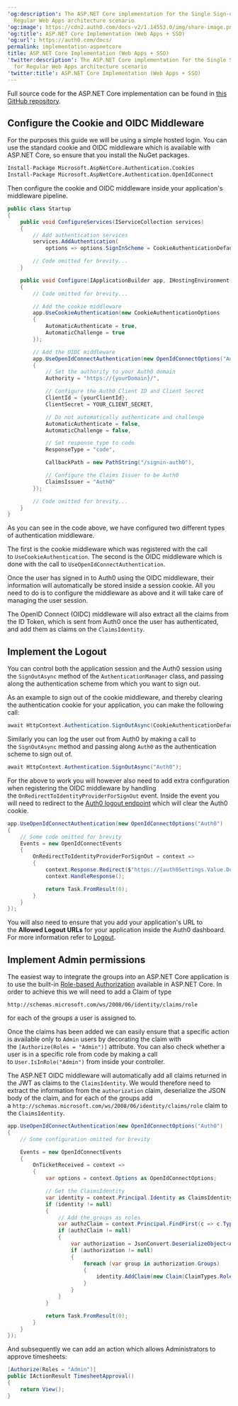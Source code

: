 ---
'og:description': The ASP.NET Core implementation for the Single Sign-on (SSO) for
  Regular Web Apps architecture scenario
'og:image': https://cdn2.auth0.com/docs-v2/1.14553.0/img/share-image.png
'og:title': ASP.NET Core Implementation (Web Apps + SSO)
'og:url': https://auth0.com/docs/
permalink: implementation-aspnetcore
title: ASP.NET Core Implementation (Web Apps + SSO)
'twitter:description': The ASP.NET Core implementation for the Single Sign-on (SSO)
  for Regular Web Apps architecture scenario
'twitter:title': ASP.NET Core Implementation (Web Apps + SSO)
---
Full source code for the ASP.NET Core implementation can be found in [this GitHub repository](https://github.com/auth0-samples/auth0-pnp-webapp-oidc).

## Configure the Cookie and OIDC Middleware

For the purposes this guide we will be using a simple hosted login. You can use the standard cookie and OIDC middleware which is available with ASP.NET Core, so ensure that you install the NuGet packages.

```bash lines
Install-Package Microsoft.AspNetCore.Authentication.Cookies
Install-Package Microsoft.AspNetCore.Authentication.OpenIdConnect
```






Then configure the cookie and OIDC middleware inside your application's middleware pipeline.

```csharp lines expandable
public class Startup
{
    public void ConfigureServices(IServiceCollection services)
    {
        // Add authentication services
        services.AddAuthentication(
            options => options.SignInScheme = CookieAuthenticationDefaults.AuthenticationScheme);

        // Code omitted for brevity...
    }

    public void Configure(IApplicationBuilder app, IHostingEnvironment env, ILoggerFactory loggerFactory, IOptions<Auth0Settings> auth0Settings)
    {
        // Code omitted for brevity...

        // Add the cookie middleware
        app.UseCookieAuthentication(new CookieAuthenticationOptions
        {
            AutomaticAuthenticate = true,
            AutomaticChallenge = true
        });

        // Add the OIDC middleware
        app.UseOpenIdConnectAuthentication(new OpenIdConnectOptions("Auth0")
        {
            // Set the authority to your Auth0 domain
            Authority = "https://{yourDomain}/",

            // Configure the Auth0 Client ID and Client Secret
            ClientId = {yourClientId},
            ClientSecret = YOUR_CLIENT_SECRET,

            // Do not automatically authenticate and challenge
            AutomaticAuthenticate = false,
            AutomaticChallenge = false,

            // Set response type to code
            ResponseType = "code",

            CallbackPath = new PathString("/signin-auth0"),

            // Configure the Claims Issuer to be Auth0
            ClaimsIssuer = "Auth0"
        });

        // Code omitted for brevity...
    }
}
```






As you can see in the code above, we have configured two different types of authentication middleware.

The first is the cookie middleware which was registered with the call to `UseCookieAuthentication`. The second is the OIDC middleware which is done with the call to `UseOpenIdConnectAuthentication`.

Once the user has signed in to Auth0 using the OIDC middleware, their information will automatically be stored inside a <Tooltip tip="Session Cookie: Entity that, when present, allows the user to be considered authenticated." cta="View Glossary" href="/docs/glossary?term=session+cookie">session cookie</Tooltip>. All you need to do is to configure the middleware as above and it will take care of managing the user session.

The <Tooltip tip="OpenID: Open standard for authentication that allows applications to verify users' identities without collecting and storing login information." cta="View Glossary" href="/docs/glossary?term=OpenID">OpenID</Tooltip> Connect (OIDC) middleware will also extract all the claims from the <Tooltip tip="OpenID: Open standard for authentication that allows applications to verify users' identities without collecting and storing login information." cta="View Glossary" href="/docs/glossary?term=ID+Token">ID Token</Tooltip>, which is sent from Auth0 once the user has authenticated, and add them as claims on the `ClaimsIdentity`.

## Implement the Logout

You can control both the application session and the Auth0 session using the `SignOutAsync` method of the `AuthenticationManager` class, and passing along the authentication scheme from which you want to sign out.

As an example to sign out of the cookie middleware, and thereby clearing the authentication cookie for your application, you can make the following call:

```csharp wrap lines
await HttpContext.Authentication.SignOutAsync(CookieAuthenticationDefaults.AuthenticationScheme);
```






Similarly you can log the user out from Auth0 by making a call to the `SignOutAsync` method and passing along `Auth0` as the authentication scheme to sign out of.

```csharp lines
await HttpContext.Authentication.SignOutAsync("Auth0");
```






For the above to work you will however also need to add extra configuration when registering the OIDC middleware by handling the `OnRedirectToIdentityProviderForSignOut` event. Inside the event you will need to redirect to the [Auth0 logout endpoint](https://auth0.com/docs/api/authentication/reference#logout) which will clear the Auth0 cookie.

```csharp lines
app.UseOpenIdConnectAuthentication(new OpenIdConnectOptions("Auth0")
{
    // Some code omitted for brevity
    Events = new OpenIdConnectEvents
    {
        OnRedirectToIdentityProviderForSignOut = context =>
        {
            context.Response.Redirect($"https://{auth0Settings.Value.Domain}/v2/logout?client_id={auth0Settings.Value.ClientId}&returnTo={context.Request.Scheme}://{context.Request.Host}/");
            context.HandleResponse();

            return Task.FromResult(0);
        }
    }
});
```






You will also need to ensure that you add your application's URL to the **Allowed Logout URLs** for your application inside the <Tooltip tip="Auth0 Dashboard: Auth0's main product to configure your services." cta="View Glossary" href="/docs/glossary?term=Auth0+dashboard">Auth0 dashboard</Tooltip>. For more information refer to [Logout](/docs/authenticate/login/logout).

## Implement Admin permissions

The easiest way to integrate the groups into an ASP.NET Core application is to use the built-in [Role-based Authorization](https://docs.asp.net/en/latest/security/authorization/roles.html) available in ASP.NET Core. In order to achieve this we will need to add a Claim of type

```http lines
http://schemas.microsoft.com/ws/2008/06/identity/claims/role
```






for each of the groups a user is assigned to.

Once the claims has been added we can easily ensure that a specific action is available only to `Admin` users by decorating the claim with the `[Authorize(Roles = "Admin")]` attribute. You can also check whether a user is in a specific role from code by making a call to `User.IsInRole("Admin")` from inside your controller.

The ASP.NET OIDC middleware will automatically add all claims returned in the <Tooltip tip="JSON Web Token (JWT): Standard ID Token format (and often Access Token format) used to represent claims securely between two parties." cta="View Glossary" href="/docs/glossary?term=JWT">JWT</Tooltip> as claims to the `ClaimsIdentity`. We would therefore need to extract the information from the `authorization` claim, deserialize the JSON body of the claim, and for each of the groups add a `http://schemas.microsoft.com/ws/2008/06/identity/claims/role` claim to the `ClaimsIdentity`.

```csharp lines expandable
app.UseOpenIdConnectAuthentication(new OpenIdConnectOptions("Auth0")
{
    // Some configuration omitted for brevity

    Events = new OpenIdConnectEvents
    {
        OnTicketReceived = context =>
        {
            var options = context.Options as OpenIdConnectOptions;

            // Get the ClaimsIdentity
            var identity = context.Principal.Identity as ClaimsIdentity;
            if (identity != null)
            {
                // Add the groups as roles
                var authzClaim = context.Principal.FindFirst(c => c.Type == "authorization");
                if (authzClaim != null)
                {
                    var authorization = JsonConvert.DeserializeObject<Auth0Authorization>(authzClaim.Value);
                    if (authorization != null)
                    {
                        foreach (var group in authorization.Groups)
                        {
                            identity.AddClaim(new Claim(ClaimTypes.Role, group, ClaimValueTypes.String, options.Authority));
                        }
                    }
                }
            }

            return Task.FromResult(0);
        }
    }
});
```






And subsequently we can add an action which allows Administrators to approve timesheets:

```csharp lines
[Authorize(Roles = "Admin")]
public IActionResult TimesheetApproval()
{          
    return View();
}
```



